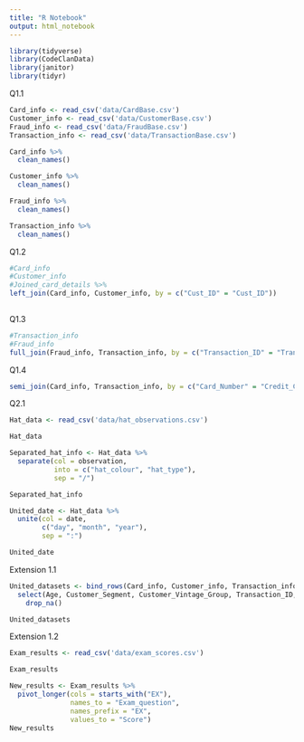 ```yaml
---
title: "R Notebook"
output: html_notebook
---
```


```r
library(tidyverse)
library(CodeClanData)
library(janitor)
library(tidyr)
```
Q1.1
```r
Card_info <- read_csv('data/CardBase.csv') 
Customer_info <- read_csv('data/CustomerBase.csv')
Fraud_info <- read_csv('data/FraudBase.csv')
Transaction_info <- read_csv('data/TransactionBase.csv')

```

```r
Card_info %>% 
  clean_names()

Customer_info %>% 
  clean_names()

Fraud_info %>% 
  clean_names()

Transaction_info %>% 
  clean_names()
```
Q1.2
```r
#Card_info
#Customer_info
#Joined_card_details %>% 
left_join(Card_info, Customer_info, by = c("Cust_ID" = "Cust_ID"))
  
```

Q1.3
```r
#Transaction_info
#Fraud_info
full_join(Fraud_info, Transaction_info, by = c("Transaction_ID" = "Transaction_ID"))
```

Q1.4
```r
semi_join(Card_info, Transaction_info, by = c("Card_Number" = "Credit_Card_ID"))
```
Q2.1
```r
Hat_data <- read_csv('data/hat_observations.csv')

Hat_data
```

```r
Separated_hat_info <- Hat_data %>% 
  separate(col = observation,
           into = c("hat_colour", "hat_type"),
           sep = "/")

Separated_hat_info
```

```r
United_date <- Hat_data %>% 
  unite(col = date,
        c("day", "month", "year"),
        sep = ":")

United_date
```

Extension 1.1
```r
United_datasets <- bind_rows(Card_info, Customer_info, Transaction_info, Fraud_info) %>% 
  select(Age, Customer_Segment, Customer_Vintage_Group, Transaction_ID, Credit_Card_ID, Transaction_Value, Transaction_Segment, Fraud_Flag) %>% 
    drop_na()

United_datasets
```
Extension 1.2
```r
Exam_results <- read_csv('data/exam_scores.csv')

Exam_results
```

```r
New_results <- Exam_results %>% 
  pivot_longer(cols = starts_with("EX"),
               names_to = "Exam_question",
               names_prefix = "EX",
               values_to = "Score")
New_results
```


